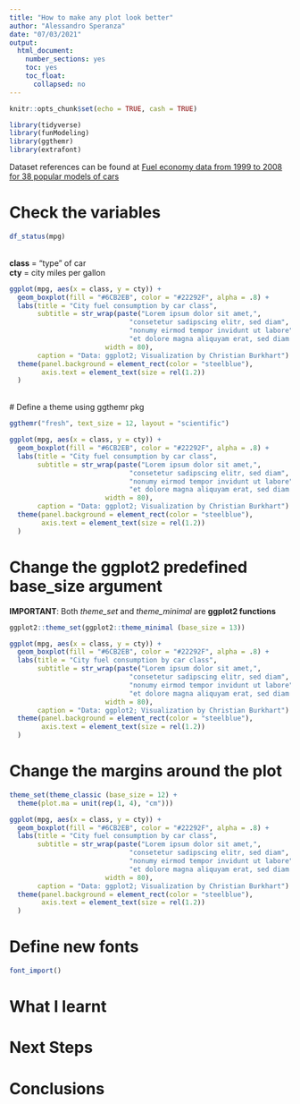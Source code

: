 ```yaml
---
title: "How to make any plot look better"
author: "Alessandro Speranza"
date: "07/03/2021"
output:
  html_document:
    number_sections: yes
    toc: yes
    toc_float:
      collapsed: no
---
```


```r
knitr::opts_chunk$set(echo = TRUE, cash = TRUE)
```

```r
library(tidyverse)
library(funModeling)
library(ggthemr)
library(extrafont)
```

Dataset references can be found at [Fuel economy data from 1999 to 2008 for 38 popular models of cars](https://ggplot2.tidyverse.org/reference/mpg.html)

# Check the variables
```r
df_status(mpg)
```

<br> **class** = "type" of car  
**cty** = city miles per gallon 
<br>


```r
ggplot(mpg, aes(x = class, y = cty)) +
  geom_boxplot(fill = "#6CB2EB", color = "#22292F", alpha = .8) +
  labs(title = "City fuel consumption by car class",
       subtitle = str_wrap(paste("Lorem ipsum dolor sit amet,",
                              "consetetur sadipscing elitr, sed diam",
                              "nonumy eirmod tempor invidunt ut labore",
                              "et dolore magna aliquyam erat, sed diam voluptua."), 
                        width = 80),
       caption = "Data: ggplot2; Visualization by Christian Burkhart") +
  theme(panel.background = element_rect(color = "steelblue"),
        axis.text = element_text(size = rel(1.2))
  )
```

<br>
# Define a theme using ggthemr pkg
```r
ggthemr("fresh", text_size = 12, layout = "scientific")

ggplot(mpg, aes(x = class, y = cty)) +
  geom_boxplot(fill = "#6CB2EB", color = "#22292F", alpha = .8) +
  labs(title = "City fuel consumption by car class",
       subtitle = str_wrap(paste("Lorem ipsum dolor sit amet,",
                              "consetetur sadipscing elitr, sed diam",
                              "nonumy eirmod tempor invidunt ut labore",
                              "et dolore magna aliquyam erat, sed diam voluptua."), 
                        width = 80),
       caption = "Data: ggplot2; Visualization by Christian Burkhart") +
  theme(panel.background = element_rect(color = "steelblue"),
        axis.text = element_text(size = rel(1.2))
  )
```

# Change the ggplot2 predefined base_size argument

**IMPORTANT**: Both *theme_set* and *theme_minimal* are **ggplot2 functions**

```r
ggplot2::theme_set(ggplot2::theme_minimal (base_size = 13))

ggplot(mpg, aes(x = class, y = cty)) +
  geom_boxplot(fill = "#6CB2EB", color = "#22292F", alpha = .8) +
  labs(title = "City fuel consumption by car class",
       subtitle = str_wrap(paste("Lorem ipsum dolor sit amet,",
                              "consetetur sadipscing elitr, sed diam",
                              "nonumy eirmod tempor invidunt ut labore",
                              "et dolore magna aliquyam erat, sed diam voluptua."), 
                        width = 80),
       caption = "Data: ggplot2; Visualization by Christian Burkhart") +
  theme(panel.background = element_rect(color = "steelblue"),
        axis.text = element_text(size = rel(1.2))
  )
```

# Change the margins around the plot
```r
theme_set(theme_classic (base_size = 12) +
  theme(plot.ma = unit(rep(1, 4), "cm")))

ggplot(mpg, aes(x = class, y = cty)) +
  geom_boxplot(fill = "#6CB2EB", color = "#22292F", alpha = .8) +
  labs(title = "City fuel consumption by car class",
       subtitle = str_wrap(paste("Lorem ipsum dolor sit amet,",
                              "consetetur sadipscing elitr, sed diam",
                              "nonumy eirmod tempor invidunt ut labore",
                              "et dolore magna aliquyam erat, sed diam voluptua."), 
                        width = 80),
       caption = "Data: ggplot2; Visualization by Christian Burkhart") +
  theme(panel.background = element_rect(color = "steelblue"),
        axis.text = element_text(size = rel(1.2))
  )
```

# Define new fonts
```r
font_import()
```
# What I learnt

# Next Steps

# Conclusions